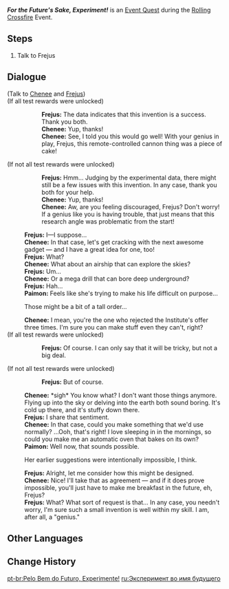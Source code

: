 {{Quest Infobox
|id            = 74512
|image         = <!-- Event Quest For the Future's Sake, Experiment.png -->
|type          = World
|event_name    = Rolling Crossfire
|requirement   = 
|characters    = Chenee; Frejus; Paimon; Traveler
|startLocation = [[Court of Fontaine Region]], [[Fontaine]]
|region        = Fontaine
|area          = Court of Fontaine Region
|subarea       = 
|prev          = The Gardes' Inventor
|next          = 
|rewards       = Primogem*20;Mora*30,000;Adventurer's Experience*6
|otherRewards  = 
}}
'''''For the Future's Sake, Experiment!''''' is an [[Event Quest]] during the [[Rolling Crossfire]] Event.

==Steps==
# Talk to Frejus

==Dialogue==
{{Quest Description|Having completed Frejus and Chenee's remote cannon experiment, it's time to go back and talk to them.}}
{{Dialogue Start}}
;(Talk to [[Chenee]] and [[Frejus]])
;(If all test rewards were unlocked)
::'''Frejus:''' The data indicates that this invention is a success. Thank you both.
::'''Chenee:''' Yup, thanks!
::'''Chenee:''' See, I told you this would go well! With your genius in play, Frejus, this remote-controlled cannon thing was a piece of cake!
;(If not all test rewards were unlocked)
::'''Frejus:''' Hmm... Judging by the experimental data, there might still be a few issues with this invention. In any case, thank you both for your help.
::'''Chenee:''' Yup, thanks!
::'''Chenee:''' Aw, are you feeling discouraged, Frejus? Don't worry! If a genius like you is having trouble, that just means that this research angle was problematic from the start!
:'''Frejus:''' I&mdash;I suppose...
:'''Chenee:''' In that case, let's get cracking with the next awesome gadget &mdash; and I have a great idea for one, too!
:'''Frejus:''' What?
:'''Chenee:''' What about an airship that can explore the skies?
:'''Frejus:''' Um...
:'''Chenee:''' Or a mega drill that can bore deep underground?
:'''Frejus:''' Hah...
:'''Paimon:''' Feels like she's trying to make his life difficult on purpose...
:{{DIcon}} Those might be a bit of a tall order...
:'''Chenee:''' I mean, you're the one who rejected the Institute's offer three times. I'm sure you can make stuff even they can't, right?
;(If all test rewards were unlocked)
::'''Frejus:''' Of course. I can only say that it will be tricky, but not a big deal.
;(If not all test rewards were unlocked)
::'''Frejus:''' But of course.
:'''Chenee:''' *sigh* You know what? I don't want those things anymore. Flying up into the sky or delving into the earth both sound boring. It's cold up there, and it's stuffy down there.
:'''Frejus:''' I share that sentiment.
:'''Chenee:''' In that case, could you make something that we'd use normally? ...Ooh, that's right! I love sleeping in in the mornings, so could you make me an automatic oven that bakes on its own?
:'''Paimon:''' Well now, that sounds possible.
:{{DIcon}} Her earlier suggestions were intentionally impossible, I think.
:'''Frejus:''' Alright, let me consider how this might be designed.
:'''Chenee:''' Nice! I'll take that as agreement &mdash; and if it does prove impossible, you'll just have to make me breakfast in the future, eh, Frejus?
:'''Frejus:''' What? What sort of request is that... In any case, you needn't worry, I'm sure such a small invention is well within my skill. I am, after all, a "genius."
{{Dialogue End}}

==Other Languages==
{{Other Languages
|en       = For the Future's Sake, Experiment!
|zhs      = 奔赴未来的实验
|zhs_rm   = 
|zht      = 奔赴未來的實驗
|zht_rm   = 
|zh_tl    = 
|ja       = 未来への実験
|ja_rm    = Mirai he no Jikken
|ja_tl    = Experiment Towards the Future
|ko       = 미래를 향한 테스트
|ko_rm    = 
|ko_tl    = 
|es       = Experimentos hacia el futuro
|es_tl    = Experiments Toward the Future
|fr       = Expérience pour le bien du futur !
|fr_tl    = Experiment for the Future's Sake!
|ru       = Эксперимент во имя будущего
|ru_tl    = Experiment In the Name of the Future
|th       = การทดลองที่มุ่งสู่อนาคต
|th_rm    = 
|th_tl    = 
|vi       = Thí Nghiệm Hướng Tới Tương Lai
|vi_tl    = 
|de       = Ein Experiment im Dienste der Zukunft
|de_tl    = An Experiment in the Service of the Future
|id       = Menuju Eksperimen Masa Depan!
|id_tl    = Towards Future Experiments!
|pt       = Pelo Bem do Futuro, Experimente!
|pt_tl    = 
|tr       = Gelecek İçin Bir Deney!
|tr_tl    = 
|it       = Un esperimento in nome del futuro!
|it_tl    = 
}}

==Change History==
{{Change History|4.5}}

[[pt-br:Pelo Bem do Futuro, Experimente!]]
[[ru:Эксперимент во имя будущего]]